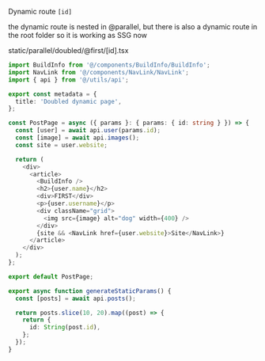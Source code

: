 Dynamic route `[id]`

the dynamic route is nested in @parallel, but there is also a dynamic route in the root folder so it is working as SSG now

static/parallel/doubled/@first/[id].tsx

```ts
import BuildInfo from '@/components/BuildInfo/BuildInfo';
import NavLink from '@/components/NavLink/NavLink';
import { api } from '@/utils/api';

export const metadata = {
  title: 'Doubled dynamic page',
};

const PostPage = async ({ params }: { params: { id: string } }) => {
  const [user] = await api.user(params.id);
  const [image] = await api.images();
  const site = user.website;

  return (
    <div>
      <article>
        <BuildInfo />
        <h2>{user.name}</h2>
        <div>FIRST</div>
        <p>{user.username}</p>
        <div className="grid">
          <img src={image} alt="dog" width={400} />
        </div>
        {site && <NavLink href={user.website}>Site</NavLink>}
      </article>
    </div>
  );
};

export default PostPage;

export async function generateStaticParams() {
  const [posts] = await api.posts();

  return posts.slice(10, 20).map((post) => {
    return {
      id: String(post.id),
    };
  });
}
```
